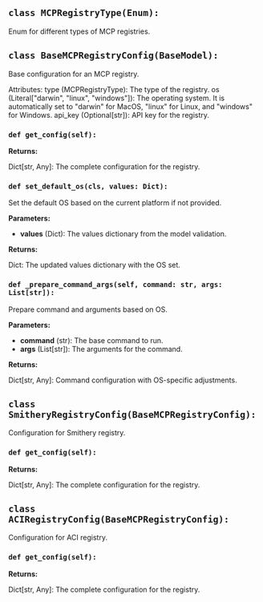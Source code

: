 <a id="camel.types.mcp_registries"></a>

<a id="camel.types.mcp_registries.MCPRegistryType"></a>

## `class MCPRegistryType(Enum):`

Enum for different types of MCP registries.

<a id="camel.types.mcp_registries.BaseMCPRegistryConfig"></a>

## `class BaseMCPRegistryConfig(BaseModel):`

Base configuration for an MCP registry.

Attributes:
type (MCPRegistryType): The type of the registry.
os (Literal["darwin", "linux", "windows"]): The operating system. It
is automatically set to "darwin" for MacOS, "linux" for Linux, and
"windows" for Windows.
api_key (Optional[str]): API key for the registry.

<a id="camel.types.mcp_registries.BaseMCPRegistryConfig.get_config"></a>

### `def get_config(self):`

**Returns:**

  Dict[str, Any]: The complete configuration for the registry.

<a id="camel.types.mcp_registries.BaseMCPRegistryConfig.set_default_os"></a>

### `def set_default_os(cls, values: Dict):`

Set the default OS based on the current platform if not provided.

**Parameters:**

- **values** (Dict): The values dictionary from the model validation.

**Returns:**

  Dict: The updated values dictionary with the OS set.

<a id="camel.types.mcp_registries.BaseMCPRegistryConfig._prepare_command_args"></a>

### `def _prepare_command_args(self, command: str, args: List[str]):`

Prepare command and arguments based on OS.

**Parameters:**

- **command** (str): The base command to run.
- **args** (List[str]): The arguments for the command.

**Returns:**

  Dict[str, Any]: Command configuration with OS-specific adjustments.

<a id="camel.types.mcp_registries.SmitheryRegistryConfig"></a>

## `class SmitheryRegistryConfig(BaseMCPRegistryConfig):`

Configuration for Smithery registry.

<a id="camel.types.mcp_registries.SmitheryRegistryConfig.get_config"></a>

### `def get_config(self):`

**Returns:**

  Dict[str, Any]: The complete configuration for the registry.

<a id="camel.types.mcp_registries.ACIRegistryConfig"></a>

## `class ACIRegistryConfig(BaseMCPRegistryConfig):`

Configuration for ACI registry.

<a id="camel.types.mcp_registries.ACIRegistryConfig.get_config"></a>

### `def get_config(self):`

**Returns:**

  Dict[str, Any]: The complete configuration for the registry.
